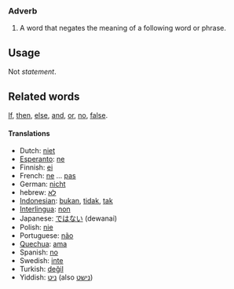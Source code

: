 === Adverb ===

#A word that negates the meaning of a following word or phrase.

==Usage==
Not ''statement''.

==Related words==
[[If]], [[then]], [[else]], [[and]], [[or]], [[no]], [[false]].

==== Translations ====
*Dutch: [[niet]]
*[[Esperanto]]: [[ne]]
*Finnish: [[ei]]
*French: [[ne]] ... [[pas]]
*German: [[nicht]]
*hebrew: [[לא]]
*[[Indonesian]]: [[bukan]], [[tidak]], [[tak]]
*[[Interlingua]]: [[non]]
*Japanese: [[ではない]] (dewanai)
*Polish: [[nie]]
*Portuguese: [[não]]
*[[Quechua]]: [[ama]]
*Spanish: [[no]]
*Swedish: [[inte]]
*Turkish: [[değil]]
*Yiddish: [[ניט]] (also [[נישט]])